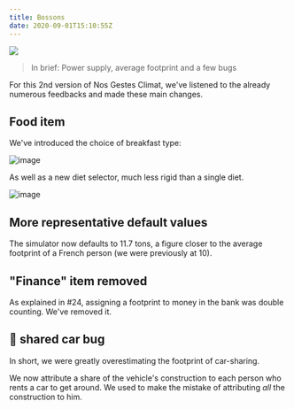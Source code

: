 ```yaml
---
title: Bossons
date: 2020-09-01T15:10:55Z
---
```


![](https://upload.wikimedia.org/wikipedia/commons/thumb/6/68/Absolute_MtBlanc_01.jpg/400px-Absolute_MtBlanc_01.jpg)

> In brief: Power supply, average footprint and a few bugs

For this 2nd version of Nos Gestes Climat, we've listened to the already numerous feedbacks and made these main changes.

## Food item

We've introduced the choice of breakfast type: 

![image](https://user-images.githubusercontent.com/1177762/91868807-6ea72d00-ec75-11ea-81bb-982cac0ea55a.png)

As well as a new diet selector, much less rigid than a single diet.

![image](https://user-images.githubusercontent.com/1177762/91868962-9c8c7180-ec75-11ea-86fc-2f12f26baf35.png)

## More representative default values

The simulator now defaults to 11.7 tons, a figure closer to the average footprint of a French person (we were previously at 10). 

## "Finance" item removed

As explained in #24, assigning a footprint to money in the bank was double counting. We've removed it.

## 🐛 shared car bug

In short, we were greatly overestimating the footprint of car-sharing.

We now attribute a share of the vehicle's construction to each person who rents a car to get around. We used to make the mistake of attributing *all* the construction to him. 

